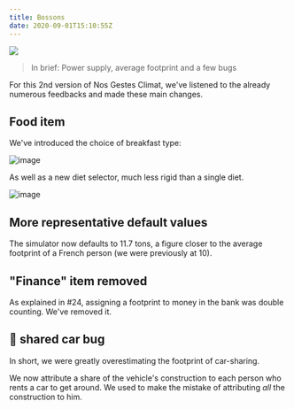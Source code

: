 ```yaml
---
title: Bossons
date: 2020-09-01T15:10:55Z
---
```


![](https://upload.wikimedia.org/wikipedia/commons/thumb/6/68/Absolute_MtBlanc_01.jpg/400px-Absolute_MtBlanc_01.jpg)

> In brief: Power supply, average footprint and a few bugs

For this 2nd version of Nos Gestes Climat, we've listened to the already numerous feedbacks and made these main changes.

## Food item

We've introduced the choice of breakfast type: 

![image](https://user-images.githubusercontent.com/1177762/91868807-6ea72d00-ec75-11ea-81bb-982cac0ea55a.png)

As well as a new diet selector, much less rigid than a single diet.

![image](https://user-images.githubusercontent.com/1177762/91868962-9c8c7180-ec75-11ea-86fc-2f12f26baf35.png)

## More representative default values

The simulator now defaults to 11.7 tons, a figure closer to the average footprint of a French person (we were previously at 10). 

## "Finance" item removed

As explained in #24, assigning a footprint to money in the bank was double counting. We've removed it.

## 🐛 shared car bug

In short, we were greatly overestimating the footprint of car-sharing.

We now attribute a share of the vehicle's construction to each person who rents a car to get around. We used to make the mistake of attributing *all* the construction to him. 

